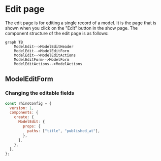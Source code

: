 # Edit page

The edit page is for editing a single record of a model. It is the page that is shown when you click on the "Edit" button in the show page. The component structure of the edit page is as follows:

```mermaid
graph TB
    ModelEdit-->ModelEditHeader
    ModelEdit-->ModelEditForm
    ModelEdit-->ModelEditActions
    ModelEditForm-->ModelForm
    ModelEditActions-->ModelActions
```

## ModelEditForm

### Changing the editable fields

```javascript
const rhinoConfig = {
  version: 1,
  components: {
    create: {
      ModelEdit: {
        props: {
          paths: ["title", "published_at"],
        },
      },
    },
  },
};
```

